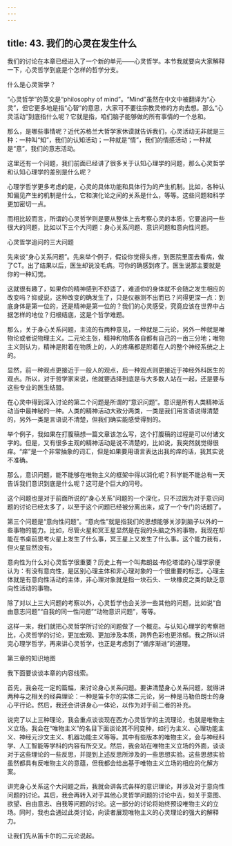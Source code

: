 ```yaml
---
---
---
```

title: 43. 我们的心灵在发生什么
---




我们的讨论在本章已经进入了一个新的单元——心灵哲学。本节我就要向大家解释一下，心灵哲学到底是个怎样的哲学分支。





什么是心灵哲学？


“心灵哲学”的英文是“philosophy of mind”。“Mind”虽然在中文中被翻译为“心灵”，但它更多地是指“心智”的意思，大家可不要往宗教灵修的方向去想。那么“心灵活动”到底指什么呢？它就是指，咱们脑子能够做的所有事情的一个总和。

那么，是哪些事情呢？近代苏格兰大哲学家休谟就告诉我们，心灵活动无非就是三种：一种叫“知”，我们的认知活动；一种就是“情”，我们的情感活动；一种就是“意”，我们的意志活动。

这里还有一个问题，我们前面已经讲了很多关于认知心理学的问题，那么心灵哲学和认知心理学的差别是什么呢？

心理学哲学更多考虑的是，心灵的具体功能和具体行为的产生机制。比如，各种认知偏见产生的机制是什么，它和演化论之间的关系是什么，等等。这些问题和科学更加密切一点。

而相比较而言，所谓的心灵哲学则是要从整体上去考察心灵的本质，它要追问一些很大的问题，比如以下三个大问题：身心关系问题、意识问题和意向性问题。





心灵哲学追问的三大问题


先来谈“身心关系问题”。先来举个例子，假设你觉得头疼，到医院里面去看病，做了CT。出了结果以后，医生却说没毛病。可你的确感到疼了。医生说那主要就是你的一种幻觉。

这就很有趣了，如果你的精神感到不舒适了，难道你的身体就不会随之发生相应的改变吗？抑或说，这种改变的确发生了，只是仪器测不出而已？问得更深一点：到底身体是第一位的，还是精神是第一位的？我们的心灵感受，究竟应该在世界中占据怎样的地位？归根结底，这是个哲学难题。

那么，关于身心关系问题，主流的有两种意见，一种就是二元论，另外一种就是唯物论或者说物理主义。二元论主张，精神和物质各自都有自己的一亩三分地；唯物主义则认为，精神是附着在物质上的，人的疼痛都是附着在人的整个神经系统之上的。

显然，前一种观点更接近于一般人的观点，后一种观点则更接近于神经外科医生的观点。所以，对于哲学家来说，他就要选择到底是与大多数人站在一起，还是要与这些专业的医生结盟。

在心灵中得到深入讨论的第二个问题是所谓的“意识问题”。意识是所有人类精神活动当中最神秘的一种。人类的精神活动大致分两类，一类是我们用言语说得清楚的，另外一类是言语说不清楚，但我们确实能感受得到的。

举个例子，我如果在打腹稿想一篇文章该怎么写，这个打腹稿的过程是可以付诸文字的。但是，又有很多主观的精神活动是说不清楚的，比如说，我突然就觉得很痒。“痒”是一个非常抽象的词汇，但是如果要用语言表达出我的痒的话，我其实说不准确。

那么，意识问题，能不能够在唯物主义的框架中得以消化呢？科学能不能总有一天告诉我们意识到底是什么呢？这可是个巨大的问号。

这个问题也是对于前面所说的“身心关系”问题的一个深化，只不过因为对于意识问题的讨论已经太多了，以至于这个问题已经被分离出来，成了一个专门的话题了。

第三个问题是“意向性问题”。“意向性”就是指我们的思想能够关涉到脑子以外的一些事物的能力。比如，尽管火星和冥王星显然是在我的头脑之外的事物，我现在却能在书桌前思考火星上发生了什么事，冥王星上又发生了什么事。这个能力我有，但火星显然没有。

意向性为什么对心灵哲学很重要？历史上有一个叫弗朗兹·布伦塔诺的心理学家便认为：有没有意向性，是区别心理主体和非心理对象的一个很重要的标志。心理主体就是有意向性活动的主体，非心理对象就是指一块石头、一块橡皮之类的缺乏意向性活动的事物。

除了对以上三大问题的考察以外，心灵哲学也会关涉一些其他的问题，比如说“自由意志问题”“自我的同一性问题”“动物意识问题”，等等。

这样一来，我们就把心灵哲学所讨论的问题做了一个概览。与认知心理学的考察相比，心灵哲学的讨论，更加宏观、更加涉及本质，跨界色彩也更浓郁。我之所以讲完心理学哲学，再来讲心灵哲学，也正是考虑到了“循序渐进”的道理。





第三章的知识地图


我下面要谈谈本章的内容线索。

首先，我会花一定的篇幅，来讨论身心关系问题。要讲清楚身心关系问题，就得讲两种与之相关的经典理论：一种是笛卡尔的实体二元论，另一种是马勒伯朗士的身心平行论。然后，我还会讲讲身心一体论，以作为对于前二者的补充。

说完了以上三种理论，我会重点谈谈现在西方心灵哲学的主流理论，也就是唯物主义立场。我会在“唯物主义”的名目下面谈论其不同变种，如行为主义、心理功能主义、神经元沙文主义、机器功能主义等等。其中有些版本的唯物主义，会与神经科学、人工智能等学科的内容有所交叉。然后，我会站在唯物主义立场的外面，谈谈对于这些理论的一些反思，并提到上述反思所涉及的一些思想实验。这些思想实验虽然都具有反唯物主义的意蕴，但我都会给出基于唯物主义立场的相应的化解方案。

讲完身心关系这个大问题之后，我就会讲各式各样的意识理论，并涉及对于意向性问题的讨论。其后，我会再转入对于其他心灵哲学问题的讨论中去，如关于意图、欲望、自由意志、自我等问题的讨论。这一部分的讨论将始终预设唯物主义的立场。同时，我也会通过此类讨论，向读者展现唯物主义的心灵理论的强大的解释力。

让我们先从笛卡尔的二元论说起。